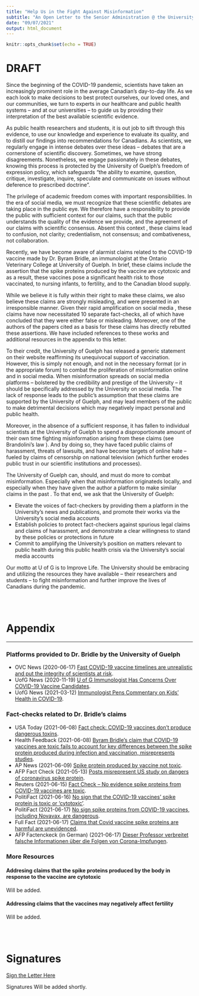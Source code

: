 ```yaml
---
title: "Help Us in the Fight Against Misinformation"
subtitle: "An Open Letter to the Senior Administration @ the University of Guelph"
date: "09/07/2021"
output: html_document
---
```


```r
knitr::opts_chunk$set(echo = TRUE)
```

# DRAFT

Since the beginning of the COVID-19 pandemic, scientists have taken an increasingly prominent role in the average Canadian’s day-to-day life. As we each look to make decisions to best protect ourselves, our loved ones, and our communities, we turn to experts in our healthcare and public health systems – and at our universities – to guide us by providing their interpretation of the best available scientific evidence.  

As public health researchers and students, it is out job to sift through this evidence, to use our knowledge and experience to evaluate its quality, and to distill our findings into recommendations for Canadians. As scientists, we regularly engage in intense debates over these ideas – debates that are a cornerstone of scientific discovery.   Sometimes, we have strong disagreements. Nonetheless, we engage passionately in these debates, knowing this process is protected by the University of Guelph’s freedom of expression policy, which safeguards “the ability to examine, question, critique, investigate, inquire, speculate and communicate on issues without deference to prescribed doctrine”.

The  privilege of academic freedom comes with important responsibilities. In the era of social media, we must recognize that these scientific debates are taking place in the public   eye.   We therefore have a responsibility to provide the public with sufficient context for our claims, such that the public understands  the quality of the evidence we provide, and the agreement of our claims with scientific consensus.  Absent this context   , these claims lead to confusion, not clarity; credentialism, not consensus; and combativeness, not collaboration.

Recently, we have become aware of alarmist claims related to the COVID-19 vaccine made by Dr. Byram Bridle, an immunologist at the Ontario Veterinary College at University of Guelph.  In brief, these claims include the assertion that the spike proteins produced by the vaccine are cytotoxic and as a result, these vaccines pose a significant health risk to those vaccinated,  to nursing infants,  to fertility, and  to the Canadian blood supply. 

While we believe it is fully within their   right to make these claims, we also believe these claims are  strongly misleading, and were presented  in an irresponsible manner.   Given their rapid amplification on social media , these claims have now necessitated 10 separate fact-checks, all of which have concluded that they were either false or misleading. Moreover, one of the authors of the papers cited as a basis for these claims has directly rebutted these assertions. We have included references to these works and additional resources in the appendix to this letter.

To their credit, the University of Guelph has released a generic statement on their website reaffirming its unequivocal support of vaccination. However, this is simply not enough, and not in the necessary format (or in the appropriate forum) to combat the proliferation of misinformation online and in social media.  When misinformation spreads on social media platforms – bolstered by the credibility and prestige of the University – it should be specifically addressed by the University on social media. The lack of response leads to the public’s assumption that these claims are supported by the University of Guelph, and may lead members of the public to make detrimental decisions which may negatively impact personal and public health.

Moreover, in the absence of a sufficient response, it has fallen to individual scientists at the University of Guelph to spend a disproportionate amount of their own time fighting misinformation arising from these claims (see Brandolini's law   ). And by doing so, they have faced public claims of harassment, threats of lawsuits, and have become targets of online hate – fueled by claims of censorship on national television (which further erodes public trust in our scientific institutions and processes).

The University of Guelph can, should, and must do more to combat misinformation. Especially when that misinformation originateds locally, and especially when they have given the author a platform to make similar claims in the past  . To that end, we ask that the University of Guelph:

-	Elevate the voices of fact-checkers by providing them a platform in the University’s news and publications, and promote their works via the University’s social media accounts
-	Establish policies to protect fact-checkers against spurious legal claims and claims of harassment, and demonstrate a clear willingness to stand by these policies or protections in future
-	Commit to amplifying the University’s position on matters relevant to public health during this public health crisis via the University’s social media accounts 

Our motto at U of G is to Improve Life. The University should be embracing and utilizing the resources they have available – their researchers and students – to fight misinformation   and further improve the lives of Canadians during the pandemic. 




</br>
</br>

# Appendix

***

### Platforms provided to Dr. Bridle by the University of Guelph

- OVC News (2020-06-17) [Fast COVID-19 vaccine timelines are unrealistic and put the integrity of scientists at risk](https://ovc.uoguelph.ca/news/fast-covid-19-vaccine-timelines-are-unrealistic-and-put-integrity-scientists-risk).
- UofG News (2020-11-19) [U of G Immunologist Has Concerns Over COVID-19 Vaccine Candidates](https://news.uoguelph.ca/2020/11/u-of-g-viral-immunologist-has-concerns-over-new-covid-19-vaccine-candidates/).
- UofG News (2021-03-12) [Immunologist Pens Commentary on Kids’ Health in COVID-19](https://news.uoguelph.ca/2021/03/immunologist-pens-commentary-on-kids-health-in-covid-19/).

### Fact-checks related to Dr. Bridle's claims

- USA Today (2021-06-08) [Fact check: COVID-19 vaccines don't produce dangerous toxins](https://www.usatoday.com/story/news/factcheck/2021/06/08/fact-check-proteins-covid-19-vaccines-arent-dangerous-toxins/7505236002/).
- Health Feedback (2021-06-08) [Byram Bridle’s claim that COVID-19 vaccines are toxic fails to account for key differences between the spike protein produced during infection and vaccination, misrepresents studies](https://healthfeedback.org/claimreview/byram-bridles-claim-that-covid-19-vaccines-are-toxic-fails-to-account-for-key-differences-between-the-spike-protein-produced-during-infection-and-vaccination-misrepresents-studies/).
- AP News (2021-06-09) [Spike protein produced by vaccine not toxic](https://apnews.com/article/fact-checking-377989296609).
- AFP Fact Check (2021-05-13) [Posts misrepresent US study on dangers of coronavirus spike protein](Posts misrepresent US study on dangers of coronavirus spike protein).
- Reuters (2021-06-15) [Fact Check -- No evidence spike proteins from COVID-19 vaccines are toxic](https://www.reuters.com/article/factcheck-vaccine-safe-idUSL2N2NX1J6).
- PolitiFact (2021-06-16) [No sign that the COVID-19 vaccines’ spike protein is toxic or ‘cytotoxic’](https://www.politifact.com/factchecks/2021/jun/16/youtube-videos/no-sign-covid-19-vaccines-spike-protein-toxic-or-c/).
- PolitiFact (2021-06-17) [No sign spike proteins from COVID-19 vaccines, including Novavax, are dangerous](https://www.politifact.com/factchecks/2021/jun/17/facebook-posts/no-sign-spike-proteins-covid-19-vaccines-including/).
- Full Fact (2021-06-17) [Claims that Covid vaccine spike proteins are harmful are unevidenced](https://fullfact.org/online/conservative-woman-vaccine-scientist-spike-protein/).
- AFP Factenckeck (in German) (2021-06-17) [Dieser Professor verbreitet falsche Informationen über die Folgen von Corona-Impfungen](https://faktencheck.afp.com/http%253A%252F%252Fdoc.afp.com%252F9CE6WH-1).

### More Resources

#### Addresing claims that the spike proteins produced by the body in response to the vaccine are cytotoxic

Will be added.

#### Addressing claims that the vaccines may negatively affect fertility

Will be added.

</br>
</br>

# Signatures

[Sign the Letter Here](https://uoguelph.eu.qualtrics.com/jfe/form/SV_5ig6pPdprXSQjxs)

Signatures Will be added shortly.


